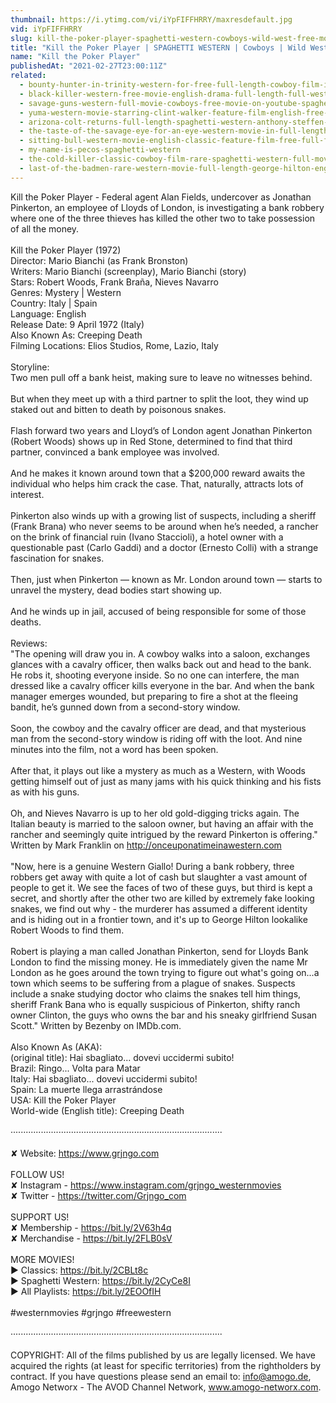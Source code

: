 ```yaml
---
thumbnail: https://i.ytimg.com/vi/iYpFIFFHRRY/maxresdefault.jpg
vid: iYpFIFFHRRY
slug: kill-the-poker-player-spaghetti-western-cowboys-wild-west-free-movie-western-movies
title: "Kill the Poker Player | SPAGHETTI WESTERN | Cowboys | Wild West | Free Movie | Western Movies"
name: "Kill the Poker Player"
publishedAt: "2021-02-27T23:00:11Z"
related:
  - bounty-hunter-in-trinity-western-for-free-full-length-cowboy-film-italo-western
  - black-killer-western-free-movie-english-drama-full-length-full-western-film
  - savage-guns-western-full-movie-cowboys-free-movie-on-youtube-spaghetti-western
  - yuma-western-movie-starring-clint-walker-feature-film-english-free-movie-full-length-youtube
  - arizona-colt-returns-full-length-spaghetti-western-anthony-steffen-cowboy-film-1970
  - the-taste-of-the-savage-eye-for-an-eye-western-movie-in-full-length-english-free-feature-film
  - sitting-bull-western-movie-english-classic-feature-film-free-full-flick-free-western-movies
  - my-name-is-pecos-spaghetti-western
  - the-cold-killer-classic-cowboy-film-rare-spaghetti-western-full-movie
  - last-of-the-badmen-rare-western-movie-full-length-george-hilton-english-full-movie
---
```


Kill the Poker Player - Federal agent Alan Fields, undercover as Jonathan Pinkerton, an employee of Lloyds of London, is investigating a bank robbery where one of the three thieves has killed the other two to take possession of all the money. <br />
<br />
Kill the Poker Player (1972)<br />
Director: Mario Bianchi (as Frank Bronston)<br />
Writers: Mario Bianchi (screenplay), Mario Bianchi (story) <br />
Stars: Robert Woods, Frank Braña, Nieves Navarro <br />
Genres: Mystery | Western <br />
Country: Italy | Spain<br />
Language: English<br />
Release Date: 9 April 1972 (Italy) <br />
Also Known As: Creeping Death <br />
Filming Locations: Elios Studios, Rome, Lazio, Italy <br />
<br />
Storyline:<br />
Two men pull off a bank heist, making sure to leave no witnesses behind.<br />
<br />
But when they meet up with a third partner to split the loot, they wind up staked out and bitten to death by poisonous snakes.<br />
<br />
Flash forward two years and Lloyd’s of London agent Jonathan Pinkerton (Robert Woods) shows up in Red Stone, determined to find that third partner, convinced a bank employee was involved.<br />
<br />
And he makes it known around town that a $200,000 reward awaits the individual who helps him crack the case. That, naturally, attracts lots of interest.<br />
<br />
Pinkerton also winds up with a growing list of suspects, including a sheriff (Frank Brana) who never seems to be around when he’s needed, a rancher on the brink of financial ruin (Ivano Staccioli), a hotel owner with a questionable past (Carlo Gaddi) and a doctor (Ernesto Colli) with a strange fascination for snakes.<br />
<br />
Then, just when Pinkerton — known as Mr. London around town — starts to unravel the mystery, dead bodies start showing up.<br />
<br />
And he winds up in jail, accused of being responsible for some of those deaths.<br />
<br />
Reviews:<br />
"The opening will draw you in. A cowboy walks into a saloon, exchanges glances with a cavalry officer, then walks back out and head to the bank. He robs it, shooting everyone inside. So no one can interfere, the man dressed like a cavalry officer kills everyone in the bar. And when the bank manager emerges wounded, but preparing to fire a shot at the fleeing bandit, he’s gunned down from a second-story window.<br />
<br />
Soon, the cowboy and the cavalry officer are dead, and that mysterious man from the second-story window is riding off with the loot. And nine minutes into the film, not a word has been spoken.<br />
<br />
After that, it plays out like a mystery as much as a Western, with Woods getting himself out of just as many jams with his quick thinking and his fists as with his guns.<br />
<br />
Oh, and Nieves Navarro is up to her old gold-digging tricks again. The Italian beauty is married to the saloon owner, but having an affair with the rancher and seemingly quite intrigued by the reward Pinkerton is offering." Written by Mark Franklin on http://onceuponatimeinawestern.com<br />
<br />
"Now, here is a genuine Western Giallo! During a bank robbery, three robbers get away with quite a lot of cash but slaughter a vast amount of people to get it. We see the faces of two of these guys, but third is kept a secret, and shortly after the other two are killed by extremely fake looking snakes, we find out why - the murderer has assumed a different identity and is hiding out in a frontier town, and it's up to George Hilton lookalike Robert Woods to find them.<br />
<br />
Robert is playing a man called Jonathan Pinkerton, send for Lloyds Bank London to find the missing money. He is immediately given the name Mr London as he goes around the town trying to figure out what's going on...a town which seems to be suffering from a plague of snakes. Suspects include a snake studying doctor who claims the snakes tell him things, sheriff Frank Bana who is equally suspicious of Pinkerton, shifty ranch owner Clinton, the guys who owns the bar and his sneaky girlfriend Susan Scott." Written by Bezenby on IMDb.com.<br />
<br />
Also Known As (AKA):<br />
(original title): Hai sbagliato... dovevi uccidermi subito!<br />
Brazil: Ringo... Volta para Matar<br />
Italy: Hai sbagliato... dovevi uccidermi subito!<br />
Spain: La muerte llega arrastrándose<br />
USA: Kill the Poker Player<br />
World-wide (English title): Creeping Death<br />
<br />
····················································································<br />
<br />
✘ Website: https://www.grjngo.com<br />
<br />
FOLLOW US!<br />
✘ Instagram - https://www.instagram.com/grjngo_westernmovies<br />
✘ Twitter - https://twitter.com/Grjngo_com<br />
<br />
SUPPORT US!<br />
✘ Membership - https://bit.ly/2V63h4q<br />
✘ Merchandise - https://bit.ly/2FLB0sV<br />
<br />
MORE MOVIES! <br />
► Classics: https://bit.ly/2CBLt8c <br />
► Spaghetti Western: https://bit.ly/2CyCe8I <br />
► All Playlists: https://bit.ly/2EOOfIH <br />
<br />
#westernmovies #grjngo #freewestern<br />
<br />
····················································································<br />
<br />
COPYRIGHT: All of the films published by us are legally licensed. We have acquired the rights (at least for specific territories) from the rightholders by contract. If you have questions please send an email to: info@amogo.de, Amogo Networx - The AVOD Channel Network, www.amogo-networx.com.